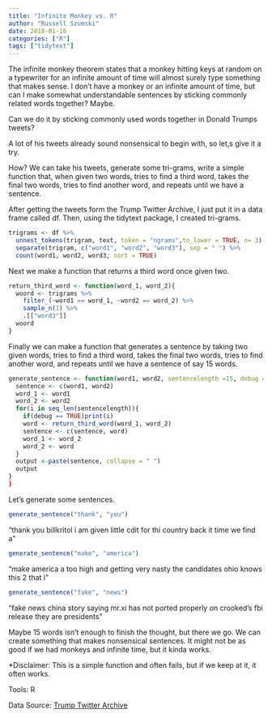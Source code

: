 ```yaml
---
title: "Infinite Monkey vs. R"
author: "Russell Szumski"
date: 2018-01-16
categories: ["R"]
tags: ["tidytext"]
---
```



The infinite monkey theorem states that a monkey hitting keys at random on a typewriter for an infinite amount of time will almost surely type something that makes sense. I don't have a monkey or an infinite amount of time, but can I make somewhat understandable sentences by sticking commonly related words together? Maybe.

Can we do it by sticking commonly used words together in Donald Trumps tweets?

A lot of his tweets already sound nonsensical to begin with, so let,s give it a try.

How? We can take his tweets, generate some tri-grams, write a simple function that, when given two words, tries to find a third word, takes the final two words, tries to find another word, and repeats until we have a sentence.

After getting the tweets form the Trump Twitter Archive, I just put it in a data frame called df. Then, using the tidytext package, I created tri-grams.

```r
trigrams <- df %>%
  unnest_tokens(trigram, text, token = "ngrams",to_lower = TRUE, n= 3) %>%
  separate(trigram, c("word1", "word2", "word3"), sep = " ") %>%
  count(word1, word2, word3, sort = TRUE)
```

Next we make a function that returns a third word once given two.

```r
return_third_word <- function(word_1, word_2){
  woord <- trigrams %>%
    filter_(~word1 == word_1, ~word2 == word_2) %>%
    sample_n(1) %>%
    .[["word3"]]
  woord
}
```

Finally we can make a function that generates a sentence by taking two given words, tries to find a third word, takes the final two words, tries to find another word, and repeats until we have a sentence of say 15 words.

```r
generate_sentence <- function(word1, word2, sentencelength =15, debug =FALSE){
  sentence <- c(word1, word2)
  word_1 <- word1
  word_2 <- word2
  for(i in seq_len(sentencelength)){
    if(debug == TRUE)print(i)
    word <- return_third_word(word_1, word_2)
    sentence <- c(sentence, word)
    word_1 <- word_2
    word_2 <- word
  }
  output <-paste(sentence, collapse = " ")
  output
}
}
```

Let's generate some sentences.

```r
generate_sentence("thank", "you")
```

"thank you billkritol i am given little cdit for thi country back it time we find a"


```r
generate_sentence("make", "america")
```

"make america a too high and getting very nasty the candidates ohio knows this 2 that i"


```r
generate_sentence("fake", "news")
```

"fake news china story saying mr.xi has not ported properly on crooked's fbi release they are presidents"

Maybe 15 words isn't enough to finish the thought, but there we go. We can create something that makes nonsensical sentences. It might not be as good if we had monkeys and infinite time, but it kinda works.


*Disclaimer: This is a simple function and often fails, but if we keep at it, it often works. 

Tools: R

Data Source: [Trump Twitter Archive](http://www.trumptwitterarchive.com/)